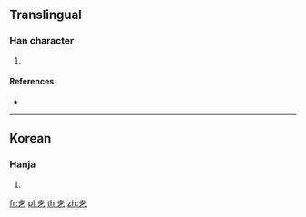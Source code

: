 {{character info/new}}
==Translingual==

===Han character===
{{Han char|rn=5|rad=乙|as=03|sn=4|four=|canj=GN|ids=⿱土乙}}

# {{defn|Han|sort=乙03}}

====References====
* {{Han ref|kx=0084.071|dkj=|dj=|hdz=|uh=340B|ud=13323|bh=|bd=}}

----

==Korean==

===Hanja===
{{ko-hanja|hangeul=톨|rv=tol|mr=t'ol|y=thol}}

# {{defn|lang=ko|sort=乙03}}

[[fr:㐋]]
[[pl:㐋]]
[[th:㐋]]
[[zh:㐋]]